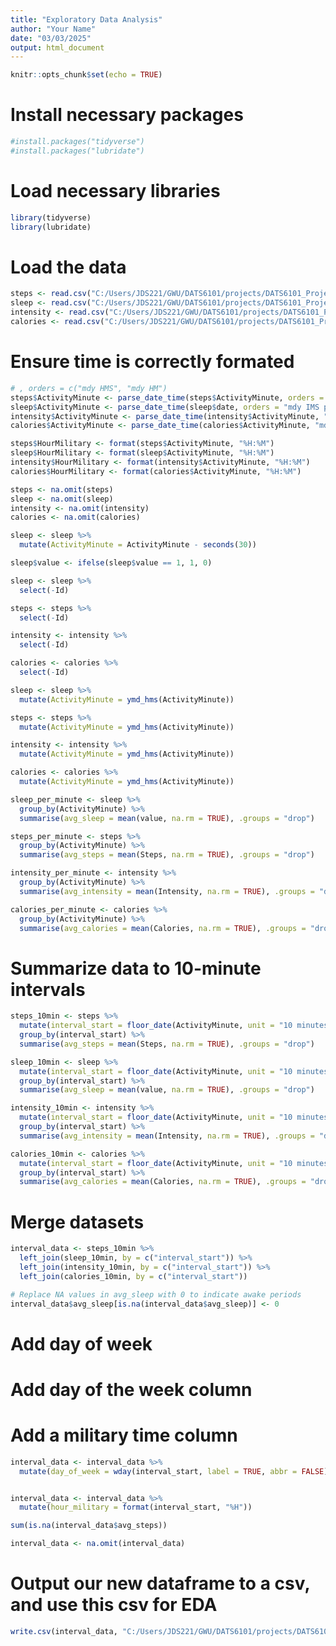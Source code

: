 ```yaml
---
title: "Exploratory Data Analysis"
author: "Your Name"
date: "03/03/2025"
output: html_document
---
```


```r
knitr::opts_chunk$set(echo = TRUE)
```

# Install necessary packages
```r
#install.packages("tidyverse")
#install.packages("lubridate")
```

# Load necessary libraries
```r
library(tidyverse)
library(lubridate)
```

# Load the data
```r
steps <- read.csv("C:/Users/JDS221/GWU/DATS6101/projects/DATS6101_Project/data/fitbit/mturkfitbit_export_month1/minuteStepsNarrow_merged.csv")
sleep <- read.csv("C:/Users/JDS221/GWU/DATS6101/projects/DATS6101_Project/data/fitbit/mturkfitbit_export_month1/minuteSleep_merged.csv")
intensity <- read.csv("C:/Users/JDS221/GWU/DATS6101/projects/DATS6101_Project/data/fitbit/mturkfitbit_export_month1/minuteIntensitiesNarrow_merged.csv")
calories <- read.csv("C:/Users/JDS221/GWU/DATS6101/projects/DATS6101_Project/data/fitbit/mturkfitbit_export_month1/minuteCaloriesNarrow_merged.csv")
```

# Ensure time is correctly formated
```r
# , orders = c("mdy HMS", "mdy HM")
steps$ActivityMinute <- parse_date_time(steps$ActivityMinute, orders = "mdy IMS p")
sleep$ActivityMinute <- parse_date_time(sleep$date, orders = "mdy IMS p")
intensity$ActivityMinute <- parse_date_time(intensity$ActivityMinute, "mdy IMS p")
calories$ActivityMinute <- parse_date_time(calories$ActivityMinute, "mdy IMS p")
```

```r
steps$HourMilitary <- format(steps$ActivityMinute, "%H:%M")
sleep$HourMilitary <- format(sleep$ActivityMinute, "%H:%M")
intensity$HourMilitary <- format(intensity$ActivityMinute, "%H:%M")
calories$HourMilitary <- format(calories$ActivityMinute, "%H:%M")
```

```r
steps <- na.omit(steps)
sleep <- na.omit(sleep)
intensity <- na.omit(intensity)
calories <- na.omit(calories)
```

```r
sleep <- sleep %>%
  mutate(ActivityMinute = ActivityMinute - seconds(30))

sleep$value <- ifelse(sleep$value == 1, 1, 0)
```

```r
sleep <- sleep %>%
  select(-Id)

steps <- steps %>%
  select(-Id)

intensity <- intensity %>%
  select(-Id)

calories <- calories %>%
  select(-Id)
```

```r
sleep <- sleep %>%
  mutate(ActivityMinute = ymd_hms(ActivityMinute))

steps <- steps %>%
  mutate(ActivityMinute = ymd_hms(ActivityMinute))

intensity <- intensity %>%
  mutate(ActivityMinute = ymd_hms(ActivityMinute))

calories <- calories %>%
  mutate(ActivityMinute = ymd_hms(ActivityMinute))
```

```r
sleep_per_minute <- sleep %>%
  group_by(ActivityMinute) %>%
  summarise(avg_sleep = mean(value, na.rm = TRUE), .groups = "drop")

steps_per_minute <- steps %>%
  group_by(ActivityMinute) %>%
  summarise(avg_steps = mean(Steps, na.rm = TRUE), .groups = "drop")

intensity_per_minute <- intensity %>%
  group_by(ActivityMinute) %>%
  summarise(avg_intensity = mean(Intensity, na.rm = TRUE), .groups = "drop")

calories_per_minute <- calories %>%
  group_by(ActivityMinute) %>%
  summarise(avg_calories = mean(Calories, na.rm = TRUE), .groups = "drop")
```

# Summarize data to 10-minute intervals
```r
steps_10min <- steps %>%
  mutate(interval_start = floor_date(ActivityMinute, unit = "10 minutes")) %>%
  group_by(interval_start) %>%
  summarise(avg_steps = mean(Steps, na.rm = TRUE), .groups = "drop") 

sleep_10min <- sleep %>%
  mutate(interval_start = floor_date(ActivityMinute, unit = "10 minutes")) %>%
  group_by(interval_start) %>%
  summarise(avg_sleep = mean(value, na.rm = TRUE), .groups = "drop")

intensity_10min <- intensity %>%
  mutate(interval_start = floor_date(ActivityMinute, unit = "10 minutes")) %>%
  group_by(interval_start) %>%
  summarise(avg_intensity = mean(Intensity, na.rm = TRUE), .groups = "drop")

calories_10min <- calories %>%
  mutate(interval_start = floor_date(ActivityMinute, unit = "10 minutes")) %>%
  group_by(interval_start) %>%
  summarise(avg_calories = mean(Calories, na.rm = TRUE), .groups = "drop")
```

# Merge datasets
```r
interval_data <- steps_10min %>%
  left_join(sleep_10min, by = c("interval_start")) %>%
  left_join(intensity_10min, by = c("interval_start")) %>%
  left_join(calories_10min, by = c("interval_start"))

# Replace NA values in avg_sleep with 0 to indicate awake periods
interval_data$avg_sleep[is.na(interval_data$avg_sleep)] <- 0
```

# Add day of week
# Add day of the week column
# Add a military time column
```r
interval_data <- interval_data %>%
  mutate(day_of_week = wday(interval_start, label = TRUE, abbr = FALSE))


interval_data <- interval_data %>%
  mutate(hour_military = format(interval_start, "%H"))
```

```r
sum(is.na(interval_data$avg_steps))
```

```r
interval_data <- na.omit(interval_data)
```


# Output our new dataframe to a csv, and use this csv for EDA
```r
write.csv(interval_data, "C:/Users/JDS221/GWU/DATS6101/projects/DATS6101_Project/data/fitbit/timestep_data/intervals.csv", row.names = FALSE)
```
